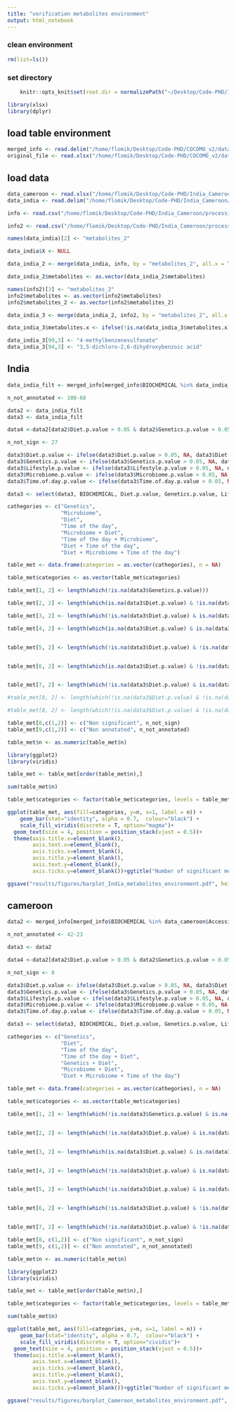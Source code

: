 ```yaml
---
title: "verification metabolites environment"
output: html_notebook
---
```



### clean environment
```r
rm(list=ls())
```

### set directory
```r
    knitr::opts_knit$set(root.dir = normalizePath("~/Desktop/Code-PHD/India_Cameroon/")) 
```

```r
library(xlsx)
library(dplyr)
```

## load table environment
```r
merged_info <- read.delim("/home/flomik/Desktop/Code-PHD/COCOMO_v2/data/verif_env/MergedAssocation.txt")
original_file <- read.xlsx("/home/flomik/Desktop/Code-PHD/COCOMO_v2/data/verif_env/Metabolites_association.xlsx",1)
```

## load data
```r
data_cameroon <- read.xlsx("/home/flomik/Desktop/Code-PHD/India_Cameroon/results/Cameroon/Man_whithney/Cameroon_metabolon_HC_vs_ART_Man_whitney_test_results_filtered.xlsx", 1, header = TRUE)
data_india <- read.delim("/home/flomik/Desktop/Code-PHD/India_Cameroon/results/India/India_metabolites_welshTtwotest.txt")
```

```r
info <- read.csv("/home/flomik/Desktop/Code-PHD/India_Cameroon/processing/India/India_convert_met_names.csv")
```
```r
info2 <- read.csv("/home/flomik/Desktop/Code-PHD/India_Cameroon/processing/Cameroon/Cameroon_conversion_table_metabolomics.csv")
```

```r
names(data_india)[2] <- "metabolites_2"
```
```r
data_india$X <- NULL
```

```r
data_india_2 <- merge(data_india, info, by = "metabolites_2", all.x = TRUE)
```
```r
data_india_2$metabolites <- as.vector(data_india_2$metabolites)
```

```r
names(info2)[3] <- "metabolites_2"
info2$metabolites <- as.vector(info2$metabolites)
info2$metabolites_2 <- as.vector(info2$metabolites_2)
```
```r
data_india_3 <- merge(data_india_2, info2, by = "metabolites_2", all.x = TRUE)
```

```r
data_india_3$metabolites.x <- ifelse(!is.na(data_india_3$metabolites.x), data_india_3$metabolites.x, data_india_3$metabolites.y)
```
```r
data_india_3[99,3] <- "4-methylbenzenesulfonate"
data_india_3[94,3] <- "3,5-dichloro-2,6-dihydroxybenzoic acid"
```


## India
```r
data_india_filt <- merged_info[merged_info$BIOCHEMICAL %in% data_india_3$metabolites.x,]
```

```r
n_not_annotated <- 108-68
```
```r
data2 <- data_india_filt
data3 <- data_india_filt
```

```r
data4 <-data2[data2$Diet.p.value > 0.05 & data2$Genetics.p.value > 0.05 & data2$Lifestyle.p.value > 0.05 & data2$Microbiome.p.value > 0.05 & data2$Time.of.day.p.value > 0.05, ]
```

```r
n_not_sign <- 27
```


```r
data3$Diet.p.value <- ifelse(data3$Diet.p.value > 0.05, NA, data3$Diet.p.value)
data3$Genetics.p.value <- ifelse(data3$Genetics.p.value > 0.05, NA, data3$Genetics.p.value)
data3$Lifestyle.p.value <- ifelse(data3$Lifestyle.p.value > 0.05, NA, data3$Lifestyle.p.value)
data3$Microbiome.p.value <- ifelse(data3$Microbiome.p.value > 0.05, NA, data3$Microbiome.p.value)
data3$Time.of.day.p.value <- ifelse(data3$Time.of.day.p.value > 0.05, NA, data3$Time.of.day.p.value)
```

```r
data3 <- select(data3, BIOCHEMICAL, Diet.p.value, Genetics.p.value, Lifestyle.p.value, Microbiome.p.value, Time.of.day.p.value)
```
```r
cathegories <- c("Genetics",
                 "Microbiome",
                 "Diet",
                 "Time of the day",
                 "Microbiome + Diet",
                 "Time of the day + Microbiome",
                 "Diet + Time of the day",
                 "Diet + Microbiome + Time of the day")
```

```r
table_met <- data.frame(categories = as.vector(cathegories), n = NA)
```

```r
table_met$categories <- as.vector(table_met$categories)
```

```r
table_met[1, 2] <- length(which(!is.na(data3$Genetics.p.value))) 

table_met[2, 2] <- length(which(is.na(data3$Diet.p.value) & !is.na(data3$Microbiome.p.value) & is.na(data3$Lifestyle.p.value) & is.na(data3$Time.of.day.p.value))) #micro

table_met[3, 2] <- length(which(!is.na(data3$Diet.p.value) & is.na(data3$Microbiome.p.value) & is.na(data3$Lifestyle.p.value) & is.na(data3$Time.of.day.p.value))) #diet

table_met[4, 2] <- length(which(is.na(data3$Diet.p.value) & is.na(data3$Microbiome.p.value) & is.na(data3$Lifestyle.p.value) & !is.na(data3$Time.of.day.p.value))) #time


table_met[5, 2] <- length(which(!is.na(data3$Diet.p.value) & !is.na(data3$Microbiome.p.value) & is.na(data3$Lifestyle.p.value) & is.na(data3$Time.of.day.p.value)))


table_met[6, 2] <- length(which(is.na(data3$Diet.p.value) & !is.na(data3$Microbiome.p.value) & is.na(data3$Lifestyle.p.value) & !is.na(data3$Time.of.day.p.value)))


table_met[7, 2] <- length(which(!is.na(data3$Diet.p.value) & is.na(data3$Microbiome.p.value) & is.na(data3$Lifestyle.p.value) & !is.na(data3$Time.of.day.p.value)))

#table_met[8, 2] <- length(which(!is.na(data3$Diet.p.value) & !is.na(data3$Microbiome.p.value) & !is.na(data3$Lifestyle.p.value) & is.na(data3$Time.of.day.p.value)))

#table_met[8, 2] <- length(which(!is.na(data3$Diet.p.value) & !is.na(data3$Microbiome.p.value) & is.na(data3$Lifestyle.p.value) & !is.na(data3$Time.of.day.p.value)))
```
```r
table_met[8,c(1,2)] <- c("Non significant", n_not_sign)
table_met[9,c(1,2)] <- c("Non annotated", n_not_annotated)
```

```r
table_met$n <- as.numeric(table_met$n)
```

```r
library(ggplot2)
library(viridis)
```

```r
table_met <- table_met[order(table_met$n),]
```

```r
sum(table_met$n)
```

```r
table_met$categories <- factor(table_met$categories, levels = table_met$categories)
```

```r
ggplot(table_met, aes(fill=categories, y=n, x=1, label = n)) + 
    geom_bar(stat="identity", alpha = 0.7,  colour="black") +
    scale_fill_viridis(discrete = T, option="magma")+
  geom_text(size = 4, position = position_stack(vjust = 0.5))+
  theme(axis.title.x=element_blank(),
        axis.text.x=element_blank(),
        axis.ticks.x=element_blank(),
        axis.title.y=element_blank(),
        axis.text.y=element_blank(),
        axis.ticks.y=element_blank())+ggtitle("Number of significant metabolites per category")

ggsave("results/figures/barplot_India_metabolites_environment.pdf", height = 6, width = 5)
```


## cameroon
```r
data2 <- merged_info[merged_info$BIOCHEMICAL %in% data_cameroon$Accession,]
```
```r
n_not_annotated <- 42-23
```
```r
data3 <- data2
```

```r
data4 <-data2[data2$Diet.p.value > 0.05 & data2$Genetics.p.value > 0.05 & data2$Lifestyle.p.value > 0.05 & data2$Microbiome.p.value > 0.05 & data2$Time.of.day.p.value > 0.05, ]
```

```r
n_not_sign <- 8
```


```r
data3$Diet.p.value <- ifelse(data3$Diet.p.value > 0.05, NA, data3$Diet.p.value)
data3$Genetics.p.value <- ifelse(data3$Genetics.p.value > 0.05, NA, data3$Genetics.p.value)
data3$Lifestyle.p.value <- ifelse(data3$Lifestyle.p.value > 0.05, NA, data3$Lifestyle.p.value)
data3$Microbiome.p.value <- ifelse(data3$Microbiome.p.value > 0.05, NA, data3$Microbiome.p.value)
data3$Time.of.day.p.value <- ifelse(data3$Time.of.day.p.value > 0.05, NA, data3$Time.of.day.p.value)
```

```r
data3 <- select(data3, BIOCHEMICAL, Diet.p.value, Genetics.p.value, Lifestyle.p.value, Microbiome.p.value, Time.of.day.p.value)
```
```r
cathegories <- c("Genetics",
                 "Diet",
                 "Time of the day",
                 "Time of the day + Diet",
                 "Genetics + Diet",
                 "Microbiome + Diet",
                 "Diet + Microbiome + Time of the day")
```

```r
table_met <- data.frame(categories = as.vector(cathegories), n = NA)
```

```r
table_met$categories <- as.vector(table_met$categories)
```

```r
table_met[1, 2] <- length(which(!is.na(data3$Genetics.p.value) & is.na(data3$Diet.p.value) & is.na(data3$Microbiome.p.value) & is.na(data3$Lifestyle.p.value) & is.na(data3$Time.of.day.p.value)))


table_met[2, 2] <- length(which(!is.na(data3$Diet.p.value) & is.na(data3$Microbiome.p.value) & is.na(data3$Lifestyle.p.value) & is.na(data3$Time.of.day.p.value) & is.na(data3$Genetics.p.value))) #diet


table_met[3, 2] <- length(which(is.na(data3$Diet.p.value) & is.na(data3$Microbiome.p.value) & is.na(data3$Lifestyle.p.value) & !is.na(data3$Time.of.day.p.value) & is.na(data3$Genetics.p.value))) #time


table_met[4, 2] <- length(which(!is.na(data3$Diet.p.value) & is.na(data3$Microbiome.p.value) & is.na(data3$Lifestyle.p.value) & !is.na(data3$Time.of.day.p.value) & is.na(data3$Genetics.p.value)))


table_met[5, 2] <- length(which(!is.na(data3$Diet.p.value) & is.na(data3$Microbiome.p.value) & is.na(data3$Lifestyle.p.value) & is.na(data3$Time.of.day.p.value) & !is.na(data3$Genetics.p.value)))


table_met[6, 2] <- length(which(!is.na(data3$Diet.p.value) & !is.na(data3$Microbiome.p.value) & is.na(data3$Lifestyle.p.value) & is.na(data3$Time.of.day.p.value) & is.na(data3$Genetics.p.value)))


table_met[7, 2] <- length(which(!is.na(data3$Diet.p.value) & !is.na(data3$Microbiome.p.value) & is.na(data3$Lifestyle.p.value) & !is.na(data3$Time.of.day.p.value) & is.na(data3$Genetics.p.value)))
```
```r
table_met[8, c(1,2)] <- c("Non significant", n_not_sign)
table_met[9, c(1,2)] <- c("Non annotated", n_not_annotated)
```

```r
table_met$n <- as.numeric(table_met$n)
```

```r
library(ggplot2)
library(viridis)
```

```r
table_met <- table_met[order(table_met$n),]
```
```r
table_met$categories <- factor(table_met$categories, levels = table_met$categories)
```

```r
sum(table_met$n)
```

```r
ggplot(table_met, aes(fill=categories, y=n, x=1, label = n)) + 
    geom_bar(stat="identity", alpha = 0.7,  colour="black") +
    scale_fill_viridis(discrete = T, option="cividis")+
  geom_text(size = 4, position = position_stack(vjust = 0.5))+
  theme(axis.title.x=element_blank(),
        axis.text.x=element_blank(),
        axis.ticks.x=element_blank(),
        axis.title.y=element_blank(),
        axis.text.y=element_blank(),
        axis.ticks.y=element_blank())+ggtitle("Number of significant metabolites per category")

ggsave("results/figures/barplot_Cameroon_metabolites_environment.pdf", height = 6, width = 5)
```


